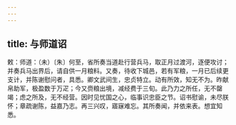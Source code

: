 ```yaml
---
---
---
```

title: 与师道诏
---



敕：师道：（未）〔朱〕何至，省所奏当道赴行营兵马，取正月过渡河，逐便攻讨；并奏兵马出界后，请自供一月粮料。又奏，待收下城邑，若有军粮，一月已后续更支计，并陈谢慰问者，具悉。卿文武间生，忠贞特立。动有所效，知无不为。昨献帛助军，极盈数于万疋；今又赍粮出境，减经费于三旬。此乃力之所任，无不罄竭；虑之所及，无不经营。因时见忧国之心，临事识忠臣之节。诏书慰谕，未尽朕怀；章疏谢陈，益嘉乃志。再三兴叹，寤寐难忘。其所奏闻，并依来表。想宜知悉。